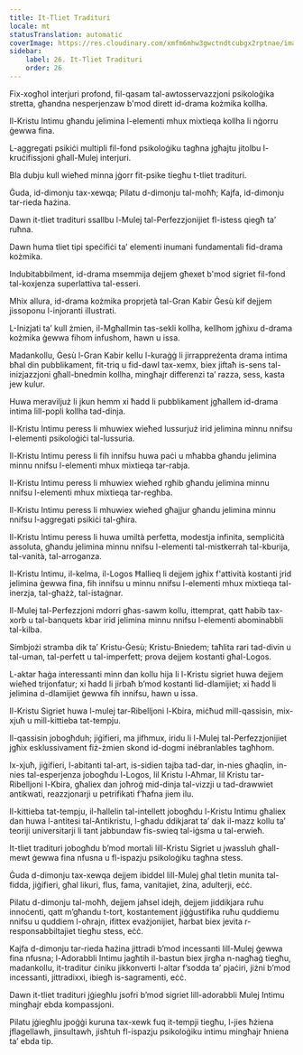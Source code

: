 ```yaml
---
title: It-Tliet Tradituri
locale: mt
statusTranslation: automatic
coverImage: https://res.cloudinary.com/xmfm6mhw3gwctndtcubgx2rptnae/image/upload/v1741354419/small_cover_la_gran_rebelion_28716e29d2.webp
sidebar:
    label: 26. It-Tliet Tradituri
    order: 26
---
```

Fix-xogħol interjuri profond, fil-qasam tal-awtosservazzjoni psikoloġika stretta, għandna nesperjenzaw b'mod dirett id-drama kożmika kollha.

Il-Kristu Intimu għandu jelimina l-elementi mhux mixtieqa kollha li nġorru ġewwa fina.

L-aggregati psikiċi multipli fil-fond psikoloġiku tagħna jgħajtu jitolbu l-kruċifissjoni għall-Mulej interjuri.

Bla dubju kull wieħed minna jġorr fit-psike tiegħu t-tliet tradituri.

Ġuda, id-dimonju tax-xewqa; Pilatu d-dimonju tal-moħħ; Kajfa, id-dimonju tar-rieda ħażina.

Dawn it-tliet tradituri ssallbu l-Mulej tal-Perfezzjonijiet fl-istess qiegħ ta’ ruħna.

Dawn huma tliet tipi speċifiċi ta’ elementi inumani fundamentali fid-drama kożmika.

Indubitabbilment, id-drama msemmija dejjem għexet b'mod sigriet fil-fond tal-koxjenza superlattiva tal-esseri.

Mhix allura, id-drama kożmika proprjetà tal-Gran Kabir Ġesù kif dejjem jissoponu l-injoranti illustrati.

L-Inizjati ta’ kull żmien, il-Mgħallmin tas-sekli kollha, kellhom jgħixu d-drama kożmika ġewwa fihom infushom, hawn u issa.

Madankollu, Ġesù l-Gran Kabir kellu l-kuraġġ li jirrappreżenta drama intima bħal din pubblikament, fit-triq u fid-dawl tax-xemx, biex jiftaħ is-sens tal-inizjazzjoni għall-bnedmin kollha, mingħajr differenzi ta’ razza, sess, kasta jew kulur.

Huwa meraviljuż li jkun hemm xi ħadd li pubblikament jgħallem id-drama intima lill-popli kollha tad-dinja.

Il-Kristu Intimu peress li mhuwiex wieħed lussurjuż irid jelimina minnu nnifsu l-elementi psikoloġiċi tal-lussuria.

Il-Kristu Intimu peress li fih innifsu huwa paċi u mħabba għandu jelimina minnu nnifsu l-elementi mhux mixtieqa tar-rabja.

Il-Kristu Intimu peress li mhuwiex wieħed rgħib għandu jelimina minnu nnifsu l-elementi mhux mixtieqa tar-regħba.

Il-Kristu Intimu peress li mhuwiex wieħed għajjur għandu jelimina minnu nnifsu l-aggregati psikiċi tal-għira.

Il-Kristu Intimu peress li huwa umiltà perfetta, modestja infinita, sempliċità assoluta, għandu jelimina minnu nnifsu l-elementi tal-mistkerrah tal-kburija, tal-vanità, tal-arroganza.

Il-Kristu Intimu, il-kelma, il-Logos Ħallieq li dejjem jgħix f'attività kostanti jrid jelimina ġewwa fina, fih innifsu u minnu nnifsu l-elementi mhux mixtieqa tal-inerzja, tal-għażż, tal-istaġnar.

Il-Mulej tal-Perfezzjoni mdorri għas-sawm kollu, ittemprat, qatt ħabib tax-xorb u tal-banquets kbar irid jelimina minnu nnifsu l-elementi abominabbli tal-kilba.

Simbjożi stramba dik ta’ Kristu-Ġesù; Kristu-Bniedem; taħlita rari tad-divin u tal-uman, tal-perfett u tal-imperfett; prova dejjem kostanti għal-Logos.

L-aktar ħaġa interessanti minn dan kollu hija li l-Kristu sigriet huwa dejjem wieħed trijonfatur; xi ħadd li jirbaħ b’mod kostanti lid-dlamijiet; xi ħadd li jelimina d-dlamijiet ġewwa fih innifsu, hawn u issa.

Il-Kristu Sigriet huwa l-mulej tar-Ribelljoni l-Kbira, miċħud mill-qassisin, mix-xjuħ u mill-kittieba tat-tempju.

Il-qassisin jobogħduh; jiġifieri, ma jifhmux, iridu li l-Mulej tal-Perfezzjonijiet jgħix esklussivament fiż-żmien skond id-dogmi inébranlables tagħhom.

Ix-xjuħ, jiġifieri, l-abitanti tal-art, is-sidien tajba tad-dar, in-nies għaqlin, in-nies tal-esperjenza jobogħdu l-Logos, lil Kristu l-Aħmar, lil Kristu tar-Ribelljoni l-Kbira, għaliex dan joħroġ mid-dinja tal-vizzji u tad-drawwiet antikwati, reazzjonarji u petrifikati f’ħafna jiem ilu.

Il-kittieba tat-tempju, il-ħallelin tal-intellett jobogħdu l-Kristu Intimu għaliex dan huwa l-antitesi tal-Antikristu, l-għadu ddikjarat ta’ dak il-mazz kollu ta’ teoriji universitarji li tant jabbundaw fis-swieq tal-iġsma u tal-erwieħ.

It-tliet tradituri jobogħdu b’mod mortali lill-Kristu Sigriet u jwassluh għall-mewt ġewwa fina nfusna u fl-ispazju psikoloġiku tagħna stess.

Ġuda d-dimonju tax-xewqa dejjem ibiddel lill-Mulej għal tletin munita tal-fidda, jiġifieri, għal likuri, flus, fama, vanitajiet, żína, adulterji, eċċ.

Pilatu d-dimonju tal-moħħ, dejjem jaħsel idejh, dejjem jiddikjara ruħu innoċenti, qatt m’għandu t-tort, kostantement jiġġustifika ruħu quddiemu nnifsu u quddiem l-oħrajn, ifittex evażjonijiet, ħarbat biex jevita r-responsabbiltajiet tiegħu stess, eċċ.

Kajfa d-dimonju tar-rieda ħażina jittradi b’mod incessanti lill-Mulej ġewwa fina nfusna; l-Adorabbli Intimu jagħtih il-bastun biex jirgħa n-nagħaġ tiegħu, madankollu, it-traditur ċiniku jikkonverti l-altar f’sodda ta’ pjaċiri, jiżni b’mod incessanti, jittradixxi, ibiegħ is-sagramenti, eċċ.

Dawn it-tliet tradituri jġiegħlu jsofri b’mod sigriet lill-adorabbli Mulej Intimu mingħajr ebda kompassjoni.

Pilatu jġiegħlu jpoġġi kuruna tax-xewk fuq it-tempji tiegħu, l-jies ħżiena jflagellawh, jinsultawh, jisħtuh fl-ispazju psikoloġiku intimu mingħajr ħniena ta’ ebda tip.

